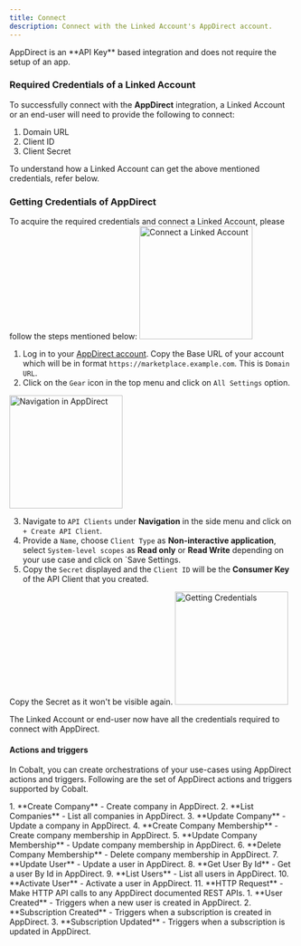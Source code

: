 ```yaml
---
title: Connect
description: Connect with the Linked Account's AppDirect account.
---
```

<Note>
AppDirect is an **API Key** based integration and does not require the setup of an app.
</Note>

### Required Credentials of a Linked Account

To successfully connect with the **AppDirect** integration, a Linked Account or an end-user will need to provide the following to connect:

1. Domain URL
2. Client ID
3. Client Secret

<Info>
To understand how a Linked Account can get the above mentioned credentials, refer below.
</Info>


### Getting Credentials of AppDirect

To acquire the required credentials and connect a Linked Account, please follow the steps mentioned below:
<img height="200" src="/images/Appdirect/appdirect_config.png" alt="Connect a Linked Account"/>

1. Log in to your [AppDirect account](https://marketplace.appdirect.com/openid/login). Copy the Base URL of your account which will be in format `https://marketplace.example.com`. This is `Domain URL`.
2. Click on the `Gear` icon in the top menu and click on `All Settings` option.
<img height="200" src="/images/Appdirect/appdirect_navigation.png" alt="Navigation in AppDirect"/>

3. Navigate to `API Clients` under **Navigation** in the side menu and click on `+ Create API Client`.
4. Provide a `Name`, choose `Client Type` as **Non-interactive application**, select `System-level scopes` as **Read only** or **Read Write** depending on your use case and click on `Save Settings.
5. Copy the `Secret` displayed and the `Client ID` will be the **Consumer Key** of the API Client that you created.
<Info>
Copy the Secret as it won't be visible again.
</Info>
<img height="200" src="/images/Appdirect/appdirect_credentials.png" alt="Getting Credentials"/>

The Linked Account or end-user now have all the credentials required to connect with AppDirect.

#### Actions and triggers
In Cobalt, you can create orchestrations of your use-cases using AppDirect actions and triggers. Following are the set of AppDirect actions and triggers
supported by Cobalt.

<Tabs>
  <Tab title="Actions">
  <AccordionGroup>
  <Accordion title="Company">
     1. **Create Company** - Create company in AppDirect.
     2. **List Companies** - List all companies in AppDirect.
     3. **Update Company** - Update a company in AppDirect.
    </Accordion>
    <Accordion title="Company Membership">
     4. **Create Company Membership** - Create company membership in AppDirect.
     5. **Update Company Membership** - Update company membership in AppDirect.
     6. **Delete Company Membership** - Delete company membership in AppDirect.
     </Accordion>
    <Accordion title="User">
     7. **Update User** - Update a user in AppDirect.
     8. **Get User By Id** - Get a user By Id in AppDirect.
     9. **List Users** - List all users in AppDirect.
     10. **Activate User** - Activate a user in AppDirect.
     </Accordion>
    <Accordion title="Others">
     11. **HTTP Request** - Make HTTP API calls to any AppDirect documented REST APIs.
  </Accordion>
  </AccordionGroup>
  </Tab>

  <Tab title="Triggers">
    1. **User Created** - Triggers when a new user is created in AppDirect.
    2. **Subscription Created** - Triggers when a subscription is created in AppDirect.
    3. **Subscription Updated** - Triggers when a subscription is updated in AppDirect.
  </Tab>
</Tabs>